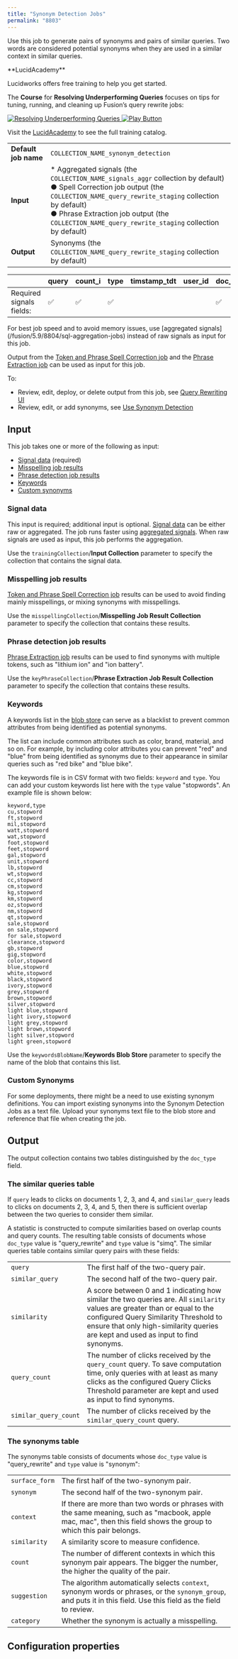 ```yaml
---
title: "Synonym Detection Jobs"
permalink: "8803"
---
```


Use this job to generate pairs of synonyms and pairs of similar queries. Two words are considered potential synonyms when they are used in a similar context in similar queries.

<Note>
**LucidAcademy**

Lucidworks offers free training to help you get started.

The **Course** for **Resolving Underperforming Queries** focuses on tips for tuning, running, and cleaning up Fusion’s query rewrite jobs:

<Frame>
  <a href="https://academy.lucidworks.com/resolving-underperforming-queries-with-query-rewriting-jobs" target="_blank">
    <div class="note-image-wrapper">
      <img noZoom src="/assets/images/training-covers/resolving-underperforming-queries.png" alt="Resolving Underperforming Queries" class="note-image" />
      <img noZoom src="/images/play-btn.svg" alt="Play Button" class="note-image-overlay" />
    </div>
  </a>
</Frame>


Visit the [LucidAcademy](https://academy.lucidworks.com) to see the full training catalog.

</Note>



|  |  |
| --- | --- |
| **Default job name** | `COLLECTION_NAME_synonym_detection` |
| **Input** | * Aggregated signals (the `COLLECTION_NAME_signals_aggr` collection by default)<br/>● Spell Correction job output (the `COLLECTION_NAME_query_rewrite_staging` collection by default)<br/>● Phrase Extraction job output (the `COLLECTION_NAME_query_rewrite_staging` collection by default) |
| **Output** | Synonyms (the `COLLECTION_NAME_query_rewrite_staging` collection by default) |

|  | query | count_i | type | timstamp_tdt | user_id | doc_id | session_id | fusion_query_id |
| --- | --- | --- | --- | --- | --- | --- | --- | --- |
| Required signals fields: | ✅ | ✅ | ✅ |  |  | ✅ |  |  |

<Note>
For best job speed and to avoid memory issues, use [aggregated signals](/fusion/5.9/8804/sql-aggregation-jobs) instead of raw signals as input for this job.
</Note>

Output from the [Token and Phrase Spell Correction job](/fusion/5.9/566/token-and-phrase-spell-correction-job) and the [Phrase Extraction job](/fusion/5.9/568/phrase-extraction-jobs) can be used as input for this job.

To:

* Review, edit, deploy, or delete output from this job, see [Query Rewriting UI](/fusion/5.9/489/query-rewriting#ui)
* Review, edit, or add synonyms, see [Use Synonym Detection](/how-to/1tv7nq/use-synonym-detection-5x)

## Input

This job takes one or more of the following as input:

* [Signal data](#signals) (required)
* [Misspelling job results](#spelling)
* [Phrase detection job results](#phrases)
* [Keywords](#keywords)
* [Custom synonyms](#synonyms)

### Signal data

This input is required; additional input is optional. [Signal data](/fusion/5.9/469/signals) can be either raw or aggregated. The job runs faster using [aggregated signals](/fusion/5.9/590/aggregation-jobs). When raw signals are used as input, this job performs the aggregation.

Use the `trainingCollection`/**Input Collection** parameter to specify the collection that contains the signal data.

### Misspelling job results

[Token and Phrase Spell Correction job](/fusion/5.9/566/token-and-phrase-spell-correction-job) results can be used to avoid finding mainly misspellings, or mixing synonyms with misspellings.

Use the `misspellingCollection`/**Misspelling Job Result Collection** parameter to specify the collection that contains these results.

### Phrase detection job results

[Phrase Extraction job](/fusion/5.9/568/phrase-extraction-jobs) results can be used to find synonyms with multiple tokens, such as "lithium ion" and "ion battery".

Use the `keyPhraseCollection`/**Phrase Extraction Job Result Collection** parameter to specify the collection that contains these results.

### Keywords

A keywords list in the [blob store](/fusion/5.9/153/blob-storage) can serve as a blacklist to prevent common attributes from being identified as potential synonyms.

The list can include common attributes such as color, brand, material, and so on. For example, by including color attributes you can prevent "red" and "blue" from being identified as synonyms due to their appearance in similar queries such as "red bike" and "blue bike".

The keywords file is in CSV format with two fields: `keyword` and `type`. You can add your custom keywords list here with the `type` value "stopwords". An example file is shown below:

```
keyword,type
cu,stopword
ft,stopword
mil,stopword
watt,stopword
wat,stopword
foot,stopword
feet,stopword
gal,stopword
unit,stopword
lb,stopword
wt,stopword
cc,stopword
cm,stopword
kg,stopword
km,stopword
oz,stopword
nm,stopword
qt,stopword
sale,stopword
on sale,stopword
for sale,stopword
clearance,stopword
gb,stopword
gig,stopword
color,stopword
blue,stopword
white,stopword
black,stopword
ivory,stopword
grey,stopword
brown,stopword
silver,stopword
light blue,stopword
light ivory,stopword
light grey,stopword
light brown,stopword
light silver,stopword
light green,stopword
```

Use the `keywordsBlobName`/**Keywords Blob Store** parameter to specify the name of the blob that contains this list.

### Custom Synonyms

For some deployments, there might be a need to use existing synonym definitions. You can import existing synonyms into the Synonym Detection Jobs as a text file. Upload your synonyms text file to the blob store and reference that file when creating the job.

## Output

The output collection contains two tables distinguished by the `doc_type` field.

### The similar queries table

If `query` leads to clicks on documents 1, 2, 3, and 4, and `similar_query` leads to clicks on documents 2, 3, 4, and 5, then there is sufficient overlap between the two queries to consider them similar.

A statistic is constructed to compute similarities based on overlap counts and query counts. The resulting table consists of documents whose `doc_type` value is "query_rewrite" and `type` value is "simq".
The similar queries table contains similar query pairs with these fields:

|  |  |
| --- | --- |
| `query` | The first half of the two-query pair. |
| `similar_query` | The second half of the two-query pair. |
| `similarity` | A score between 0 and 1 indicating how similar the two queries are.  All `similarity` values are greater than or equal to the configured Query Similarity Threshold to ensure that only high-similarity queries are kept and used as input to find synonyms. |
| `query_count` | The number of clicks received by the `query_count` query.  To save computation time, only queries with at least as many clicks as the configured Query Clicks Threshold parameter are kept and used as input to find synonyms. |
| `similar_query_count` | The number of clicks received by the `similar_query_count` query. |

### The synonyms table

The synonyms table consists of documents whose `doc_type` value is "query_rewrite" and `type` value is "synonym":

|  |  |
| --- | --- |
| `surface_form` | The first half of the two-synonym pair. |
| `synonym` | The second half of the two-synonym pair. |
| `context` | If there are more than two words or phrases with the same meaning, such as "macbook, apple mac, mac", then this field shows the group to which this pair belongs. |
| `similarity` | A similarity score to measure confidence. |
| `count` | The number of different contexts in which this synonym pair appears. <Tip> The bigger the number, the higher the quality of the pair. </Tip> |
| `suggestion` | The algorithm automatically selects `context`, synonym words or phrases, or the `synonym_group`, and puts it in this field. <Tip> Use this field as the field to review. </Tip> |
| `category` | Whether the synonym is actually a misspelling. |

## Configuration properties


<SchemaParamFields schema={schema}/>
